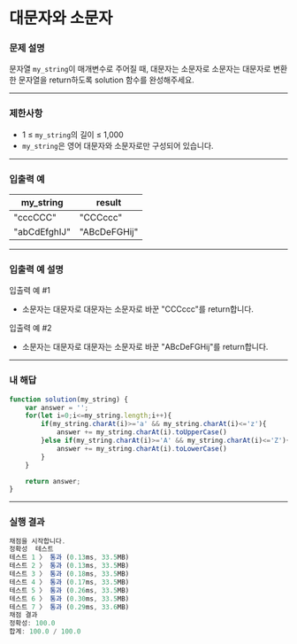 # 대문자와 소문자

### **문제 설명**

문자열 `my_string`이 매개변수로 주어질 때, 대문자는 소문자로 소문자는 대문자로 변환한 문자열을 return하도록 solution 함수를 완성해주세요.

---

### 제한사항

- 1 ≤ `my_string`의 길이 ≤ 1,000
- `my_string`은 영어 대문자와 소문자로만 구성되어 있습니다.

---

### 입출력 예

| my_string | result |
| --- | --- |
| "cccCCC" | "CCCccc" |
| "abCdEfghIJ" | "ABcDeFGHij" |

---

### 입출력 예 설명

입출력 예 #1

- 소문자는 대문자로 대문자는 소문자로 바꾼 "CCCccc"를 return합니다.

입출력 예 #2

- 소문자는 대문자로 대문자는 소문자로 바꾼 "ABcDeFGHij"를 return합니다.

---

### 내 해답

```jsx
function solution(my_string) {
    var answer = '';
    for(let i=0;i<=my_string.length;i++){
        if(my_string.charAt(i)>='a' && my_string.charAt(i)<='z'){
            answer += my_string.charAt(i).toUpperCase() 
        }else if(my_string.charAt(i)>='A' && my_string.charAt(i)<='Z'){
            answer += my_string.charAt(i).toLowerCase() 
        }
    }

    return answer;
}
```

---

### 실행 결과

```jsx
채점을 시작합니다.
정확성  테스트
테스트 1 〉	통과 (0.13ms, 33.5MB)
테스트 2 〉	통과 (0.13ms, 33.5MB)
테스트 3 〉	통과 (0.18ms, 33.5MB)
테스트 4 〉	통과 (0.17ms, 33.5MB)
테스트 5 〉	통과 (0.26ms, 33.5MB)
테스트 6 〉	통과 (0.30ms, 33.5MB)
테스트 7 〉	통과 (0.29ms, 33.6MB)
채점 결과
정확성: 100.0
합계: 100.0 / 100.0
```